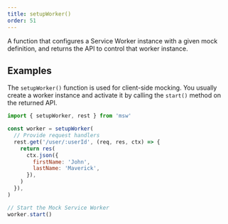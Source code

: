 ```yaml
---
title: setupWorker()
order: 51
---
```


A function that configures a Service Worker instance with a given mock definition, and returns the API to control that worker instance.

## Examples

The `setupWorker()` function is used for client-side mocking. You usually create a worker instance and activate it by calling the `start()` method on the returned API.

```js showLineNumbers focusedLines=3,16
import { setupWorker, rest } from 'msw'

const worker = setupWorker(
  // Provide request handlers
  rest.get('/user/:userId', (req, res, ctx) => {
    return res(
      ctx.json({
        firstName: 'John',
        lastName: 'Maverick',
      }),
    )
  }),
)

// Start the Mock Service Worker
worker.start()
```
